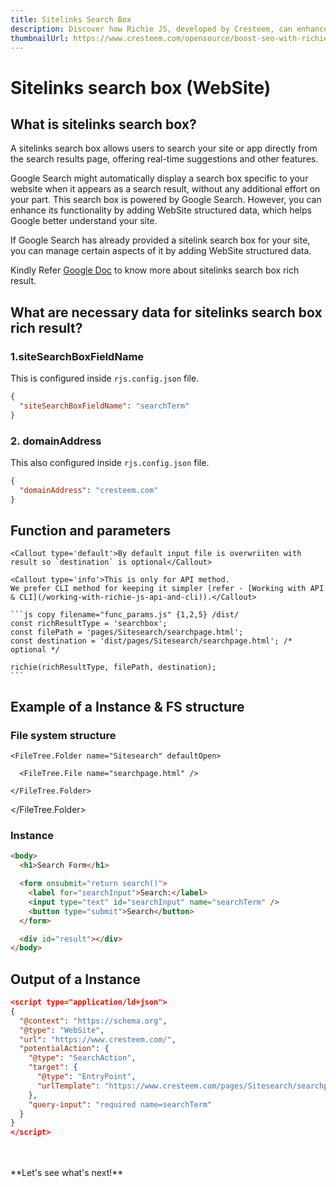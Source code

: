 ```yaml
---
title: Sitelinks Search Box
description: Discover how Richie JS, developed by Cresteem, can enhance your website's search functionality. This guide will show you how to implement structured data for sitelinks search boxes, making it easier for users to find what they're looking for on your site.
thumbnailUrl: https://www.cresteem.com/opensource/boost-seo-with-richie-js/thumbnail.webp
---
```



# Sitelinks search box (WebSite)

## What is sitelinks search box?

A sitelinks search box allows users to search your site or app directly from the search results page, offering real-time suggestions and other features.

Google Search might automatically display a search box specific to your website when it appears as a search result, without any additional effort on your part. This search box is powered by Google Search. However, you can enhance its functionality by adding WebSite structured data, which helps Google better understand your site.

If Google Search has already provided a sitelink search box for your site, you can manage certain aspects of it by adding WebSite structured data.

Kindly Refer [Google Doc](https://developers.google.com/search/docs/appearance/structured-data/sitelinks-searchbox) to know more about sitelinks search box rich result.

## What are necessary data for sitelinks search box rich result?

### 1.siteSearchBoxFieldName

This is configured inside `rjs.config.json` file.

```json copy filename="rjs.config.json"
{
  "siteSearchBoxFieldName": "searchTerm"
}
```

### 2. domainAddress

This also configured inside `rjs.config.json` file.

```json copy filename="rjs.config.json"
{
  "domainAddress": "cresteem.com"
}
```

## Function and parameters

    <Callout type='default'>By default input file is overwriiten with result so `destination` is optional</Callout>

    <Callout type='info'>This is only for API method.
    We prefer CLI method for keeping it simpler (refer - [Working with API & CLI](/working-with-richie-js-api-and-cli)).</Callout>

    ```js copy filename="func_params.js" {1,2,5} /dist/
    const richResultType = 'searchbox';
    const filePath = 'pages/Sitesearch/searchpage.html';
    const destination = 'dist/pages/Sitesearch/searchpage.html'; /* optional */

    richie(richResultType, filePath, destination);
    ```

## Example of a Instance & FS structure

### File system structure

<FileTree>
  <FileTree.Folder name="pages" defaultOpen>
    
    <FileTree.Folder name="Sitesearch" defaultOpen>

      <FileTree.File name="searchpage.html" />

    </FileTree.Folder>

  </FileTree.Folder>
</FileTree>

### Instance

```html copy filename="search.html" /searchTerm/ {7}
<body>
  <h1>Search Form</h1>

  <form onsubmit="return search()">
    <label for="searchInput">Search:</label>
    <input type="text" id="searchInput" name="searchTerm" />
    <button type="submit">Search</button>
  </form>

  <div id="result"></div>
</body>
```

## Output of a Instance

```json filename="search.html" copy
<script type="application/ld+json">
{
  "@context": "https://schema.org",
  "@type": "WebSite",
  "url": "https://www.cresteem.com/",
  "potentialAction": {
    "@type": "SearchAction",
    "target": {
      "@type": "EntryPoint",
      "urlTemplate": "https://www.cresteem.com/pages/Sitesearch/searchpage?q={searchTerm}"
    },
    "query-input": "required name=searchTerm"
  }
}
</script>
```

<br />
<br />
**Let's see what's next!**

